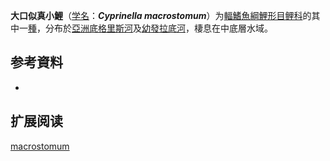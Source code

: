 {{Speciesbox
| name = 大口似真小鯉
| status = NE
| status_system = IUCN3.1
| image = 
| genus = Cyprinella
| species = macrostomum
| authority = [[Heckel|Heckel]], 1843
| synonyms = *''Cyprinion macrostomus''<br /><small>Heckel, 1843</small> ''
*''Cyprinion neglectus''<br /><small>Heckel, 1847</small>
}}

'''大口似真小鯉'''（[[学名|学名]]：'''''Cyprinella macrostomum'''''）为[[輻鰭魚綱|輻鰭魚綱]][[鯉形目|鯉形目]][[鲤科|鲤科]]的其中一[[種|種]]，分布於[[亞洲|亞洲]][[底格里斯河|底格里斯河]]及[[幼發拉底河|幼發拉底河]]，棲息在中底層水域。

== 参考資料 ==
*{{FishBase_species|genus=Cyprinella|species=macrostomum|year=2011|month=12}}

== 扩展阅读 ==
{{refbegin}}
{{wikispecies-inline|Cyprinella macrostomum|大口似真小鯉}}
{{refend}}

[[Category:似真小鯉屬|macrostomum]]


{{鯉形目小作品}}